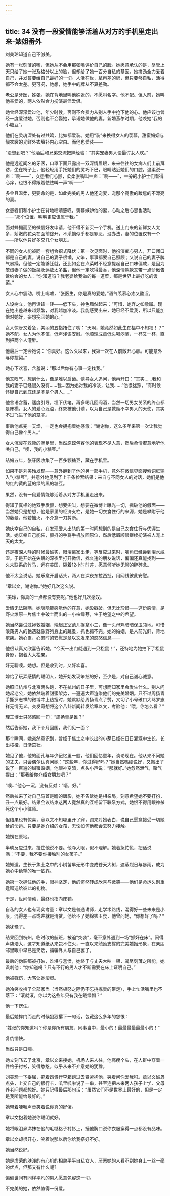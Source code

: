 ```yaml
---
---
---
```

title: 34 没有一段爱情能够活着从对方的手机里走出来-婊姐番外
---



刘美玲知道自己不够美。

她有一张刻薄的嘴，但她从不会用那张嘴评价自己的脸。她愿意承认的是，尽管上天只给了她一张及格分以上的脸，但却给了她一百分自私的基因。她拼劲全力爱着自己，并发誓要给自己最好的一切。人活在世，拿再差的牌，但只要够自私，活得都不会太差。更可况，她想，她手中的牌从不算差劲。



老公是牙医，姓张。她在背地里叫他姓张的，不愿叫名字。他不配。但人前，她叫他亲爱的，两人依然合力扮演最佳爱侣。

她曾经深深爱过他，年少时候，否则不会费力从别人手中抢下他的心。他应该也曾经一度爱过她，否则也不会娶她，承诺她做他的妻。新婚燕尔时期，他唤她“我的小糖豆”。

他们在灵魂深处有过共鸣，比如都爱装。她用“装”来换得女人的羡慕，甜蜜婚姻与靓衣裳的光鲜外衣填补内心空白。而他也爱装——

“没想到吧？”他酒后和兄弟交流把妹经验：“其实宠妻男人设最讨女人欢。”

他是远近闻名的牙医，口罩下面只露出一双深情眉眼，来来往往的女病人们上前拜访，坐在椅子上，他轻轻用手托她们的灵巧下巴，眼睛贴近她们的口腔，温柔说一声：“啊——”，女患者们心颤，柔柔张嘴叫一声：“啊——”，一旁的小护士们看得心痒，也恨不得跟着怯怯叫一声“啊——”

多金且温柔，更要命的是，如此完美的男人他还宠妻，宠那个高傲的跋扈的不漂亮的妻。

女患者们和小护士在背地啧啧感叹，羡慕嫉妒他的妻，心动之后心思也活动——“那个位置，明明更应该属于我。”

面对蜂拥而至的微信好友申请，他不得不新买一个手机。送上门来的新鲜女人太多，娇嫩的花朵在面前绽开，不采摘似乎都是罪恶，没办法，妻的位置仅有一个——所以他只好多交几个女朋友。

不同的女人能被同一套组合招式降伏：第一次见面时，他扮演痴心男人，开口闭口都是自己的妻。说自己的妻子很懒，又笨，事事都要自己照顾；又说自己的妻子脾气暴躁，但他一定能够迁就，还比如会在点菜时不经意提起自己口味偏咸，是因为笨蛋妻子做的饭菜永远放太多盐，但他一定吃得最香，他深情款款又带一点骄傲告诉约会的女人：“你知道吗？我老婆给我做的每一道菜，都是世界上最好吃的饭菜。”

女人心中震动，嘴上唏嘘，“张医生，你是真的爱她。”语气羡慕心疼又酸涩。

人设树立，他再话锋一转——低下头，神色黯然起来：“可惜，她弃之如敝履。现在她出差越来越频繁，对我越加冷淡。我能感受出来，她已经不爱我，所以只能加倍对她好，妄想挽回她的心。”

女人惊讶又着急，美丽的五指捂住了嘴：“天啊，她竟然如此生在福中不知福！？” 她不配。女人为他不值，低声浅语安慰。他顺理成章低头喝闷酒，一杯又一杯，直到把两个人灌醉。

他最后一定会她说：“你真好。这么久以来，我第一次在人前敞开心扉。可能意外与你投契。”

她心下欢喜，含羞说：“那以后你有心事一定找我。”

他又叹气，想到什么，像是难以启齿。诱导女人追问，他再开口：“其实……我和我的妻子已经很久没有……我…因为她对我的冷淡，让我……”他很犹豫，“有时候怀疑自己到底还是不是个男人……”

他言语含蓄，适度引导，埋下伏笔，再多喝几回闷酒，当然一切男女关系的终点都是床榻。女人的爱心泛滥，终究被他引诱，以为自己是救赎不幸男人的天使，其实不过飞进了他的笼子。

事后他点完一支烟，一定也会拥抱着她感激：“谢谢你，这么多年来第一次让我觉得自己像个男人。”

女人沉浸在救赎的满足里，当然原谅包容他的表现不尽人意，然后柔情蜜意地听他唤自己，“噢，我的小糖豆。”

结婚五年，张牙医收集了一百多颗糖豆，藏在手机里。

如果不是刘美玲发现——意外翻到了他的另一部手机，意外在微信界面搜索词框输入“小糖豆”，并意外地见到了上千条检索结果：来自与不同女人的对话，她们是他的红的黄的蓝的绿的黑的糖豆。

果然，没有一段爱情能够活着从对方手机里走出来。

得知了真相的她双手发颤，想要尖叫，想要在微博上曝光一切，撕破他的假面——当然她只是想想，他是家里的经济支柱，是她一切衣食住行的来源，她是攀附于他的藤曼，他若恼火，不介意一刀剪断。

她庆幸自己的自私，在发现爱人出轨的第一时间想到的是自己衣食住行与优渥生活。她庆幸自己能装，颤抖的手将手机放回原位，然后低眉顺眼继续扮演被人宠上天的太太。

还是夜深人静的时候最诚实，眼泪离家出走，等反应过来时，嘴角已经尝到泪水咸湿。于是开始在失眠的深夜里打开微信，找久违的朋友说话，偏偏还真能找到——久未联系的竹马，远在美国，隔着12小时时差，愿意倾听她无聊的碎碎念。

他不太会说话，她乐意开启话头，两人在深夜东拉西扯，用网线彼此安慰。

“章以文，谢谢你。”她好几次这么说。

“美玲，你真的一点都没有变呢。”他也好几次感叹。

爱情无法隐瞒，她隐隐能感觉他的在意，她没戳破，但无比珍惜——这份感情，是野火燎原一片焦土中破土而出的一小株绿芽，生于绝望之中的希望。

她当然尝试过拯救婚姻，端起正室范儿捉拿小三，像一头母鸡暗暗保卫领地。可惜浪荡男人的艳遇就像野狗身上的跳蚤，抓也抓不完。她的婚姻，是人前光鲜，背地疮痍。她心累，心累时的安慰是章以文发来的憨憨信息——

他很认真又欣喜告诉她，“今天一出门就遇到一只松鼠！”，还特地为她拍下了松鼠身影，抱着大大松果。

好无聊噢。她想。但是收到时，又好欢喜。

嫁给了玩弄感情的聪明人，她开始发现笨拙的好，至少是，对自己诚心诚意。

她照旧杭州与北京两头跑，不在杭州的日子里，可想而知家里会发生什么。别人问她起老公，她依然端着甜蜜架势，一遍遍大声渲染他们的完美婚姻。只不过周扬青手撕罗志祥的微博冲上热搜时，她默默给周扬青点了赞，又切了小号破口大骂罗志祥无情无义。突发奇想将这个八卦新闻转发给章以文，考验他：“喂，你怎么看？”

理工博士只憨憨回一句：“周扬青是谁？”

然后告诉她，我下个月回国，我们见一面？

那个瞬间，她突然意识到，曾经于焦土之中长出的小芽已经在日日灌溉中生长，长出枝桠，日渐茁壮。

她见了他，他的面孔与年少记忆里一般，他们回忆童年，谈论现在。他从来不问她的丈夫，只会偶尔认真问她：“这些年，你过得好吗？”她当然嘴硬说好，又搬出了说了一百遍的甜蜜婚姻，他眼神变暗，点头小声说：“那就好。”她忽然泄气，赌气提出：“那我给你介绍女朋友吧？”

“噢…”他心一沉，没有反对：“唔，好。”

然后拉来了对自己马首是瞻的唐影，她不告诉她是相亲局，刻意希望她不要打扮，丑一点最好。结果会议结束这两人竟然真的互相留下联系方式，她恨不得用眼神杀死这个小小律师。

但结果也有惊喜，章以文不知哪里开了窍，跑来对她表白，说自己愿意接受一切她给的命运。只要是她介绍的女孩，无论如何他都会去努力接触。

她愣在原地。

半晌反应过来，拉住他说不要。他睁大眼，似不理解。她着急忙慌，把话说满：“不要，我不要你接触别的女孩子。”

她知道，生长于焦土之中的小树苗早无形中变成苍天大树，遮蔽烈日与暴雨，成为她心中绝望的唯一依靠。

她第一次握住他的手，眼神坚定，他的愕然转成欣喜与微笑——他们是命运久别重逢赠送给彼此的礼物。

于是，世间情动，最终也指向床铺。

自私的女人也有现实考量：章以文是普通讲师，走学术路线，混得好一些未来是小康，混得差一点或许就是清贫。他给不了她锦衣玉食，他曾问她，“你想好了吗？”

她犹豫了。

结果回到杭州，临时改的航班，被迫“突袭”，毫不意外遇到一场“抓奸在床”。闹得声势浩大，这才知道纸从来包不住火，一直以来勉励支撑的完美婚姻形象，在亲朋邻里眼中早已是笑话，骗骗外人与自己罢了。

最后的伪装都被打破，难堪与羞愤，她终于与丈夫大吵一架，竭尽刻薄之所能，她讽刺他：“你知道吗？只有不行的男人才不断需要在床上证明自己。”

他被戳伤，大骂让她滚蛋。

她冷笑收拾了全部家当（当然极怒之际仍不忘挑拣贵的带走），手上忙活嘴里也不落下：“滚就滚，你以为这些年只有我在戴绿帽？”

他一下愣住。

最后她摔门而走的时候狠狠撂下一句话，包藏这么多年的怨恨：

“姓张的你知道吗？你是你所有朋友、同事当中，最小的！最最最最最最小的！”

复仇愉快。

当然只是口嗨。

她立刻飞去了北京，章以文来接她，机场人来人往，他高瘦个头，在人群中穿着一件格子衬衫，笑得憨憨。似乎从来不介意她的犹豫。

刘美玲一下委屈，拖着昂贵行李箱跑过去紧紧抱他，哭着问你爱我吗。章以文诚恳点头，上交自己的银行卡，叽里呱啦说了一串，甚至连把未来两人孩子上学、父母养老问题都想好。她只记得最后那句话：“虽然它们不是世界上最好的，但是一定是我所能给最好的。”

她带着哽咽声音笑着说你真的好傻。

章以文抱着她说你聪明就好。

她将眼泪鼻涕抹在他的毛糙格子衬衫上，捶他胸口说你衣服穿得一点都没有品味。

章以文却很开心，笑着说那以后你给我搭好不好。

她当然说好。

她是虚荣的肤浅的有心机的相貌平平自私女人，厌恶她的人看不到她身上一丝一毫的优点，但那又有什么呢?

偏偏世间有同样平凡的男人愿意包容这一切。

不完美的她，依然值得一份爱。